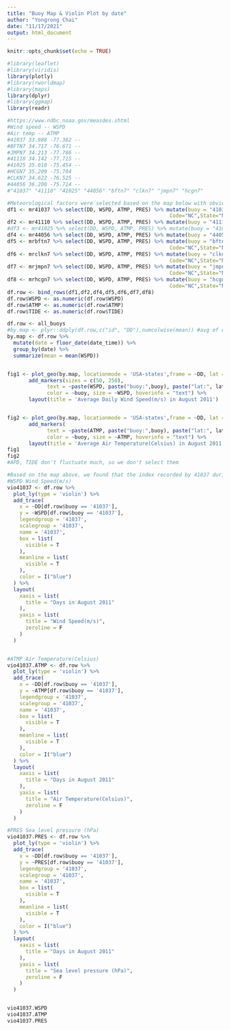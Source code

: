 ```yaml
---
title: "Buoy Map & Violin Plot by date"
author: "Yongrong Chai"
date: "11/17/2021"
output: html_document
---
```


```r
knitr::opts_chunk$set(echo = TRUE)
```

```r
#library(leaflet)
#library(viridis)
library(plotly)
#library(rworldmap)
#library(maps)
library(dplyr)
#library(ggmap)
library(readr)

```

```r
#https://www.ndbc.noaa.gov/measdes.shtml
#Wind speed -- WSPD
#Air temp -- ATMP
#41037 33.988 -77.362 --
#BFTN7 34.717 -76.671 --
#JMPN7 34.213 -77.786 --
#41110 34.142 -77.715 --
#41025 35.010 -75.454 --
#HCGN7 35.209 -75.704
#CLKN7 34.622 -76.525 --
#44056 36.200 -75.714 --
#"41037" "41110" "41025" "44056" "bftn7" "clkn7" "jmpn7" "hcgn7" 

#Meteorological factors were selected based on the map below with obvious fluctuation 
df1 <- mr41037 %>% select(DD, WSPD, ATMP, PRES) %>% mutate(buoy = "41037",lat = 33.988,lon = -77.362,
                                                     Code="NC",State="North Carolina")
df2 <- mr41110 %>% select(DD, WSPD, ATMP, PRES) %>% mutate(buoy = "41110",lat = 34.142,lon = -75.454)
#df3 <- mr41025 %>% select(DD, WSPD, ATMP, PRES) %>% mutate(buoy = "41025",lat = 35.010,lon = -77.715)
df4 <- mr44056 %>% select(DD, WSPD, ATMP, PRES) %>% mutate(buoy = "44056",lat = 36.200,lon = -75.714)
df5 <- mrbftn7 %>% select(DD, WSPD, ATMP, PRES) %>% mutate(buoy = "bftn7",lat = 34.717,lon = -76.671,
                                                     Code="NC",State="North Carolina")
df6 <- mrclkn7 %>% select(DD, WSPD, ATMP, PRES) %>% mutate(buoy = "clkn7",lat = 34.622,lon = -76.525,
                                                     Code="NC",State="North Carolina")
df7 <- mrjmpn7 %>% select(DD, WSPD, ATMP, PRES) %>% mutate(buoy = "jmpn7",lat = 34.213,lon = -77.786,
                                                     Code="NC",State="North Carolina")
df8 <- mrhcgn7 %>% select(DD, WSPD, ATMP, PRES) %>% mutate(buoy = "hcgn7",lat = 35.209,lon = -75.704,
                                                     Code="NC",State="North Carolina")
df.row <- bind_rows(df1,df2,df4,df5,df6,df7,df8)
df.row$WSPD <- as.numeric(df.row$WSPD)
df.row$ATMP <- as.numeric(df.row$ATMP)
df.row$TIDE <- as.numeric(df.row$TIDE)

df.row <- all_buoys
#by.map <- plyr::ddply(df.row,c("id", "DD"),numcolwise(mean)) #avg of each factor by date & buoy
by.map <- df.row %>% 
  mutate(date = floor_date(date_time)) %>%
  group_by(date) %>%
  summarize(mean = mean(WSPD))


fig1 <- plot_geo(by.map, locationmode = 'USA-states',frame = ~DD, lat = ~lat, lon = ~lon)%>%
       add_markers(sizes = c(50, 250),
             text = ~paste(WSPD, paste("buoy:",buoy), paste("lat:", lat), paste("lon:", lon), sep = "<br />"),
             color = ~buoy, size = ~WSPD, hoverinfo = "text") %>% 
       layout(title = 'Average Daily Wind Speed(m/s) in August 2011')


fig2 <- plot_geo(by.map, locationmode = 'USA-states',frame = ~DD, lat = ~lat, lon = ~lon)%>%
       add_markers(
             text = ~paste(ATMP, paste("buoy:",buoy), paste("lat:", lat), paste("lon:", lon), sep = "<br />"),
             color = ~buoy, size = ~ATMP, hoverinfo = "text") %>% 
       layout(title = 'Average Air Temperature(Celsius) in August 2011')
fig1
fig2
#APD, TIDE don't fluctuate much, so we don't select them
```

```r
#Based on the map above, we found that the index recorded by 41037 during the days of 26-28 influcated a lot
#WSPD Wind Speed(m/s)
vio41037 <- df.row %>%
  plot_ly(type = 'violin') %>%
  add_trace(
    x = ~DD[df.row$buoy == '41037'],
    y = ~WSPD[df.row$buoy == '41037'],
    legendgroup = '41037',
    scalegroup = '41037',
    name = '41037',
    box = list(
      visible = T
    ),
    meanline = list(
      visible = T
    ),
    color = I("blue")
  ) %>%
  layout(
    xaxis = list(
      title = "Days in August 2011"
    ),
    yaxis = list(
      title = "Wind Speed(m/s)",
      zeroline = F
    )
  )


#ATMP Air Temperature(Celsius)
vio41037.ATMP <- df.row %>%
  plot_ly(type = 'violin') %>%
  add_trace(
    x = ~DD[df.row$buoy == '41037'],
    y = ~ATMP[df.row$buoy == '41037'],
    legendgroup = '41037',
    scalegroup = '41037',
    name = '41037',
    box = list(
      visible = T
    ),
    meanline = list(
      visible = T
    ),
    color = I("blue")
  ) %>%
  layout(
    xaxis = list(
      title = "Days in August 2011"
    ),
    yaxis = list(
      title = "Air Temperature(Celsius)",
      zeroline = F
    )
  )

#PRES Sea level pressure (hPa)
vio41037.PRES <- df.row %>%
  plot_ly(type = 'violin') %>%
  add_trace(
    x = ~DD[df.row$buoy == '41037'],
    y = ~PRES[df.row$buoy == '41037'],
    legendgroup = '41037',
    scalegroup = '41037',
    name = '41037',
    box = list(
      visible = T
    ),
    meanline = list(
      visible = T
    ),
    color = I("blue")
  ) %>%
  layout(
    xaxis = list(
      title = "Days in August 2011"
    ),
    yaxis = list(
      title = "Sea level pressure (hPa)",
      zeroline = F
    )
  )


vio41037.WSPD
vio41037.ATMP
vio41037.PRES
```
